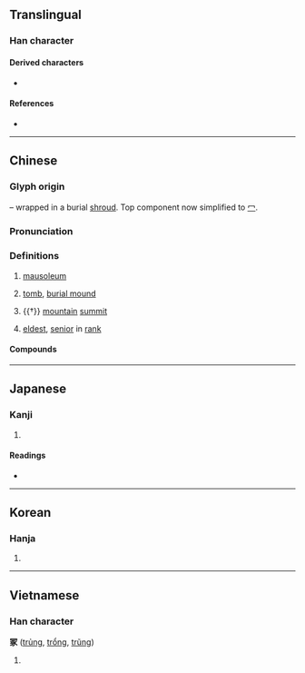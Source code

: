 {{also|塚|家|冡}}
{{character info/new}}
==Translingual==

===Han character===
{{Han char|rn=14|rad=冖|as=08|sn=10|four=37232|canj=BMSO,XBMSO|ids=⿱冖豖}}

====Derived characters====
* {{l|mul|[[塚]], [[𡻑]], [[𣹞]], [[𬥥]]}}

====References====
* {{Han ref|kx=0130.250|dkj=01585|dj=0293.050|hdz=10304.090|uh=51A2|ud=20898|bh=ADE0|bd=44512}}

----

==Chinese==
{{zh-forms|alt=塚}}

===Glyph origin===
{{Han etym}}
{{Han compound|勹|t1=wrap|豖|ls=psc|c1=s|c2=p}} – wrapped in a burial [[shroud]]. Top component now simplified to [[冖]].

===Pronunciation===
{{zh-pron
|m=zhǒng
|c=cung2
|mn=thióng
|mc=y
|oc=y
|cat=n
}}

===Definitions===
{{zh-hanzi}}

# [[mausoleum]]
#: {{zh-x|項羽 燒 秦 宮室，掘 始皇帝 冢。|ref=Records of the Grand Historian, Annals of Gaozu 史記 · 卷八 · 高祖本紀}}
# [[tomb]], [[burial mound]] {{zh-also|塚}}
#: {{zh-x|一 去 紫臺 連 朔漠，獨 留 青冢 向 黃昏。|ref=Poem by Du Fu, 杜甫 · 詠懷古跡五首 · 其三}}
# {{†}} [[mountain]] [[summit]]
#: {{zh-x|百 川 沸騰，山 冢 崒崩。高岸 為 谷，深谷 為 陵。|ref=Classic of Poetry, Lesser Court Hymns 詩經 · 小雅 · 十月之交}}
# {{lb|zh|prefix}} [[eldest]], [[senior]] in [[rank]]

====Compounds====
{{zh-der|冢中枯骨|冢嗣|冢土|冢墓|冢婦|冢子|冢宰|冢息|冢藏|叢冢|喪冢|大冢宰|嶓冢|汲冢古文|發冢|筆冢|衣冠冢|青冢|香冢|垌冢|石冢}}

----

==Japanese==

===Kanji===
{{ja-kanji|grade=|rs=冖08}}

# {{defn|lang=ja|sort=冖08}}

====Readings====
* {{ja-readings|on=ちょう,ちゅ|kun=つか,おか,やしろ}}

----

==Korean==

===Hanja===
{{ko-hanja|hangeul=총|rv=chong|mr=ch'ong}}

# {{defn|lang=ko|sort=冖08}}

----

==Vietnamese==

===Han character===
'''冢''' ([[trủng]], [[trổng]], [[trũng]])

# {{defn|lang=vi}}

{{cln|vi|Han tu}}